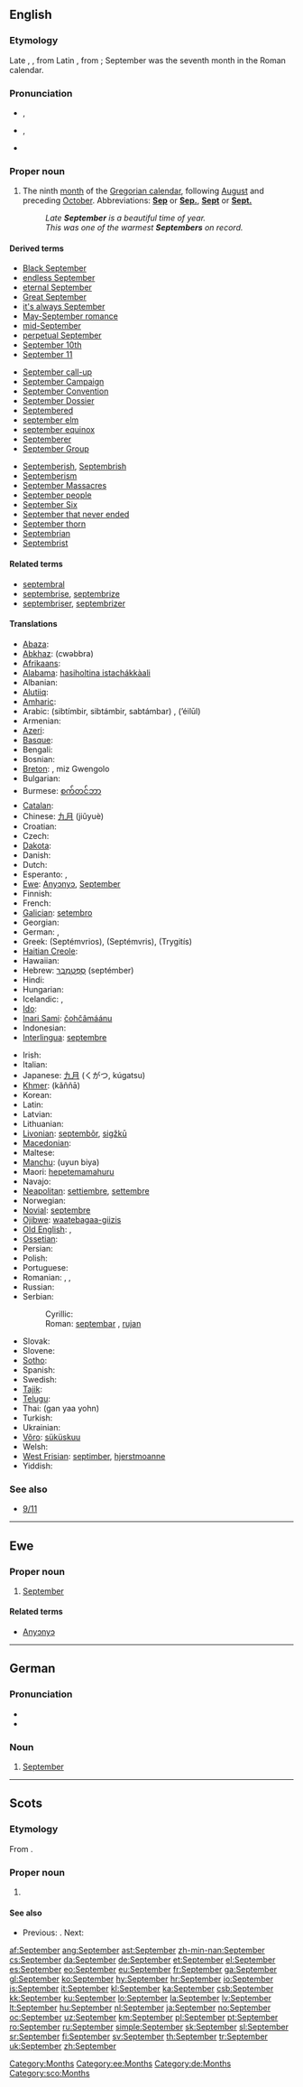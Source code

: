 {{also|september}}
==English==

===Etymology===
Late {{etyl|ang}}, {{etyl|la}} {{term|september||seventh month|lang=la}}, from Latin {{term|septem||seven|lang=la}}, from {{proto|Indo-European|septḿ̥|seven}}; September was the seventh month in the Roman calendar.

===Pronunciation===
* {{a|UK}} {{IPA|/sɛpˈtɛmbə/}}, {{SAMPA|/sEp"tEmb@/}}
* {{a|US}} {{enPR|sĕp-tĕmʹbər}} {{IPA|/sɛpˈtɛmbəɹ/}}, {{SAMPA|/sEp"tEmb@r/}}
* {{audio|en-us-September.ogg|Audio (US)}}
*: {{rhymes|ɛmbər}}

===Proper noun===
{{en-proper noun|''plural:'' '''[[Septembers]]'''}}

# The ninth [[month]] of the [[Gregorian calendar]], following [[August]] and preceding [[October]]. Abbreviations: '''[[Sep]]''' or '''[[Sep.]]''', '''[[Sept]]''' or '''[[Sept.]]'''
#: ''Late '''September''' is a beautiful time of year.''
#: ''This was one of the warmest '''Septembers''' on record.''

====Derived terms====
{{top3}}
* [[w:Black September|Black September]]
* [[endless September]]
* [[eternal September]]
* [[Great September]]
* [[it's always September]]
* [[May-September romance]]
* [[mid-September]]
* [[perpetual September]]
* [[September 10th]]
* [[September 11]]
{{mid3}}
* [[September call-up]]
* [[w:September Campaign|September Campaign]]
* [[w:September Convention|September Convention]]
* [[w:September Dossier|September Dossier]]
* [[Septembered]]
* [[september elm]]
* [[september equinox]]
* [[Septemberer]]
* [[w:September Group|September Group]]
{{mid3}}
* [[Septemberish]], [[Septembrish]]
* [[Septemberism]]
* [[w:September Massacres|September Massacres]]
* [[September people]]
* [[w:September Six|September Six]]
* [[w:Eternal September|September that never ended]]
* [[September thorn]]
* [[Septembrian]]
* [[Septembrist]]
{{bottom}}

====Related terms====
* [[septembral]]
* [[septembrise]], [[septembrize]]
* [[septembriser]], [[septembrizer]]

====Translations====
{{trans-top|ninth month of the Gregorian calendar}}
* [[Abaza]]: {{tø|abq|сентябрь}}
* [[Abkhaz]]: {{Cyrl|[[цәыббра]]}} (cwəbbra)
* [[Afrikaans]]: {{t+|af|September|xs=Afrikaans}}
* [[Alabama]]: [[hasiholtina istachákkàali]]
* Albanian: {{t|sq|shtator|xs=Albanian}}
* [[Alutiiq]]: {{tø|ems|Qakiiyat Iraluat}}
* [[Amharic]]: {{t|am|ሰፕቴምበር|tr=septembär|sc=Ethi|xs=Amharic}}
* Arabic: {{Arab|[[سبتمبر|سبْتمْبر]]}} (sibtímbir, sibtámbir, sabtámbar) {{m}}, {{Arab|[[ايلول|أيْلولٌ]]}} (’éilūl) {{m}}
* Armenian: {{t+|hy|սեպտեմբեր|tr=september}}
* [[Azeri]]: {{t|az|sentyabr|xs=Azeri}}
* [[Basque]]: {{t+|eu|irail|xs=Basque}}
* Bengali: {{t+|bn|সেপ্টেম্বর|sc=Beng|xs=Bengali}}
* Bosnian: {{t-|bs|septembar|m}}
* [[Breton]]: {{t+|br|Gwengolo|xs=Breton}}, miz Gwengolo
* Bulgarian: {{t+|bg|септември|m|tr=septémvri}}
* Burmese: [[စက်တင်ဘာ]] {{IPAchar|(se’tĩbha)}}
* [[Catalan]]: {{t+|ca|setembre}}
* Chinese: [[九月]] (jiǔyuè)
* Croatian: {{t+|hr|rujan|m}}
* Czech: {{t+|cs|září|n}}
* [[Dakota]]: {{tø|dak|Wiinapciŋwaŋka}}
* Danish: {{t+|da|september}}
* Dutch: {{t+|nl|september}}
* Esperanto: {{t+|eo|septembro|xs=Esperanto}},  {{t-|eo|Septembro|xs=Esperanto}}
* [[Ewe]]: [[Anyɔnyɔ]], [[#English|September]]
* Finnish: {{t+|fi|syyskuu}}
* French: {{t+|fr|septembre|m}}
* [[Galician]]: [[setembro]] {{m}}
* Georgian: {{t-|ka|სექტემბერი|tr=sek'temberi|sc=Geor|xs=Georgian}}
* German: {{t+|de|September|m}}, {{t+|de|Scheiding|m}}
* Greek: {{t+|el|Σεπτέμβριος|m}} (Septémvrios), {{t+|el|Σεπτέμβρης|m}} (Septémvris), {{t|el|Τρυγητής|m}} (Trygitís)
* [[Haitian Creole]]: {{tø|ht|septanm}}
* Hawaiian: {{tø|haw|Kepakemapa}}
* Hebrew: [[ספטמבר|סֶפְּטֶמְבֶּר]] (septémber)
* Hindi: {{t+|hi|सितम्बर|tr=sitambar|xs=Hindi}}
* Hungarian: {{t+|hu|szeptember}}
* Icelandic: {{t+|is|september|m}}, {{t-|is|septembermánuður|m}}
* [[Ido]]: {{t+|io|septembro|xs=Ido}}
* [[Inari Sami]]: [[čohčâmáánu]]
* Indonesian: {{t-|id|september|xs=Indonesian}}
* [[Interlingua]]: [[septembre]]
{{trans-mid}}
* Irish: {{t+|ga|Meán Fómhair|xs=Irish}}
* Italian: {{t+|it|settembre|m}}
* Japanese: [[九月]] (くがつ, kúgatsu)
* [[Khmer]]: {{Khmr|[[កញ្ញា]]}} (kăññā)
* Korean: {{t+|ko|구월|tr=guwol|sc=KOchar}}
* Latin: {{t+|la|september}}
* Latvian: {{t+|lv|septembris|m|xs=Latvian}}
* Lithuanian: {{t+|lt|rugsėjis|m|xs=Lithuanian}}
* [[Livonian]]: [[septembõr]], [[sigžkū]]
* [[Macedonian]]: {{t+|mk|септември|m|tr=septémvri}}
* Maltese: {{t-|mt|Settembru|xs=Maltese}}
* [[Manchu]]: (uyun biya)
* Maori: [[hepetemamahuru]]
* Navajo: {{tø|nv|Biniʼantʼą́ą́tsoh}}
* [[Neapolitan]]: [[settiembre]], [[settembre]]
* Norwegian: {{t+|no|september}}
* [[Novial]]: [[septembre]]
* [[Ojibwe]]: [[waatebagaa-giizis]]
* [[Old English]]: {{t-|ang|hærfestmonaþ|m|alt=hærfestmōnaþ|xs=Old English}}, {{t-|ang|haligmonaþ|m|alt=hāliġmōnaþ|xs=Old English}}
* [[Ossetian]]: {{tø|os|сентябрь|tr=sentjabr’|sc=Cyrl|xs=Ossetian}}
* Persian: {{t+|fa|سپتامبر|tr=septâmbr|xs=Persian}}
* Polish: {{t+|pl|wrzesień|m}}
* Portuguese: {{t+|pt|setembro|m}}
* Romanian: {{t+|ro|septembrie}}, {{qualifier|pop}} {{t+|ro|răpciune}},  {{qualifier|pop}} {{t|ro|vincer}}
* Russian: {{t+|ru|сентябрь|m|tr=sentjábr’}}
* Serbian:
*: Cyrillic: {{t+|sr|септембар|m|sc=Cyrl}}
*: Roman: [[septembar#Serbian|septembar]] {{m}}, [[rujan]] {{m}}
* Slovak: {{t+|sk|september|m}}
* Slovene: {{t|sl|septêmber|m}}
* [[Sotho]]: {{t|st|Lwetse|xs=Sotho}}
* Spanish: {{t+|es|septiembre|m}}
* Swedish: {{t+|sv|september}}
* [[Tajik]]: {{t-|tg|сентябр|tr=sentjabr|sc=Cyrl|xs=Tajik}}
* [[Telugu]]: {{t|te|సెప్టెంబరు|tr=sepTeMbaru}}
* Thai: {{Thai|[[กันยายน]]}} (gan yaa yohn)
* Turkish: {{t+|tr|eylül}}
* Ukrainian: {{t+|uk|вересень|m|tr=véresen’|xs=Ukrainian}}
* [[Võro]]: [[süküskuu]]
* Welsh: {{t-|cy|Medi|m|xs=Welsh}}
* [[West Frisian]]: [[septimber]], [[hjerstmoanne]]
* Yiddish: {{t-|yi|סעפּטעמבער|m|tr=september|sc=yi-Hebr|xs=Yiddish}}
{{trans-bottom}}

===See also===
* [[9/11]]

[[Category:Months]]

----

==Ewe==

===Proper noun===
{{infl|ee|proper noun}}

# [[#English|September]]

====Related terms====
* [[Anyɔnyɔ]]

[[Category:ee:Months]]

----

==German==

===Pronunciation===
* {{IPA|/zɛpˈtɛmbɐ/|lang=de}}
* {{audio|September.ogg|September}}

===Noun===
{{infl|de|noun|g=m}}

# [[September#English|September]]

[[Category:de:Months]]

----

==Scots==

===Etymology===
From {{etyl|la|sco}} {{term|september||of the seventh month|lang=la}}.

===Proper noun===
{{sco-proper noun}}

# {{l|en|September}}

====See also====
* {{sense|month}} Previous: {{l|sco|August}}. Next: {{l|sco|October}}

[[Category:sco:Months]]

[[af:September]]
[[ang:September]]
[[ast:September]]
[[zh-min-nan:September]]
[[cs:September]]
[[da:September]]
[[de:September]]
[[et:September]]
[[el:September]]
[[es:September]]
[[eo:September]]
[[eu:September]]
[[fr:September]]
[[ga:September]]
[[gl:September]]
[[ko:September]]
[[hy:September]]
[[hr:September]]
[[io:September]]
[[is:September]]
[[it:September]]
[[kl:September]]
[[ka:September]]
[[csb:September]]
[[kk:September]]
[[ku:September]]
[[lo:September]]
[[la:September]]
[[lv:September]]
[[lt:September]]
[[hu:September]]
[[nl:September]]
[[ja:September]]
[[no:September]]
[[oc:September]]
[[uz:September]]
[[km:September]]
[[pl:September]]
[[pt:September]]
[[ro:September]]
[[ru:September]]
[[simple:September]]
[[sk:September]]
[[sl:September]]
[[sr:September]]
[[fi:September]]
[[sv:September]]
[[th:September]]
[[tr:September]]
[[uk:September]]
[[zh:September]]